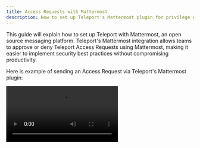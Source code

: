 ```yaml
---
title: Access Requests with Mattermost
description: How to set up Teleport's Mattermost plugin for privilege elevation approvals.
---
```


This guide will explain how to set up Teleport with Mattermost, an open source
messaging platform. Teleport's Mattermost integration allows teams to approve or
deny Teleport Access Requests using Mattermost, making it easier to implement
security best practices without compromising productivity.

Here is example of sending an Access Request via Teleport's Mattermost
plugin:

<video controls>
  <source
    src="../../../img/enterprise/plugins/mattermost/mattermost.mp4"
    type="video/mp4"
  />

  <source
    src="../../../img/enterprise/plugins/mattermost/mattermost.webm"
    type="video/webm"
  />

  Your browser does not support the video tag.
</video>

## Prerequisites

(!/docs/pages/includes/commercial-prereqs-tabs.mdx!)

- A Mattermost account with admin privileges. This plugin has been tested with
  Mattermost v7.0.1.

(!docs/pages/includes/tctl.mdx!)

## Step 1/8. Define RBAC resources

Before you set up the Mattermost plugin, you will need to enable Role Access
Requests in your Teleport cluster.

(!/docs/pages/includes/plugins/editor-request-rbac.mdx!)

## Step 2/8. Install the Teleport Mattermost plugin

<ScopedBlock scope={["enterprise", "oss"]}>

We recommend installing Teleport plugins on the same host as the Teleport Proxy
Service. This is an ideal location as plugins have a low memory footprint, and
will require both public internet access and Teleport Auth Service access. 

</ScopedBlock>

<ScopedBlock scope="cloud">

Install the Teleport Mattermost plugin on a host that can access both your
Teleport Cloud tenant and your Mattermost deployment.

</ScopedBlock>

<Tabs>
<TabItem label="Download">
  ```code
  $ curl -L -O https://get.gravitational.com/teleport-access-mattermost-v(=teleport.plugin.version=)-linux-amd64-bin.tar.gz
  $ tar -xzf teleport-access-mattermost-v(=teleport.plugin.version=)-linux-amd64-bin.tar.gz
  $ cd teleport-access-mattermost
  $ ./install
  ```
</TabItem>
<TabItem label="From Source">
  To install from source you need `git` and `go` installed. If you do not have Go installed, visit the Go [downloads page](https://go.dev/dl/).

  ```code
  # Checkout teleport-plugins
  $ git clone https://github.com/gravitational/teleport-plugins.git
  $ cd teleport-plugins/access/mattermost
  $ make
  ```
Run `./install` from `teleport-mattermost` or place the executable in the appropriate `/usr/bin` or `/usr/local/bin` on the server installation.
</TabItem>
<TabItem label="Docker">
  ```code
  $ docker pull quay.io/gravitational/teleport-plugin-mattermost:(=teleport.plugin.version=)
  ```
</TabItem>
</Tabs>

## Step 3/8. Create a user and role for the plugin

(!docs/pages/includes/plugins/rbac.mdx!)

## Step 4/8. Export the access plugin identity

(!docs/pages/includes/plugins/identity-export.mdx!)

## Step 5/8. Register a Mattermost bot

Now that you have generated the credentials your plugin needs to connect to your
Teleport cluster, register your plugin with Mattermost so it can send Access
Request messages to your workspace.

In Mattermost, click the menu button in the upper left of the UI, then click
System Console → Integrations → Bot Accounts. 

Set "Enable Bot Account Creation" to "true".

![Enable Mattermost bots](../../../img/enterprise/plugins/mattermost/mattermost_admin_console_integrations_bot_accounts.png)

This will allow you to create a new bot account for the Mattermost plugin.

Go back to your team. In the menu on the upper left of the UI, click
Integrations → Bot Accounts → Add Bot Account.

Set the "Username", "Display Name", and "Description" fields according to how
you would like the Mattermost plugin bot to appear in your workspace. Set "Role"
to "Member".

You can <a href="../../../img/enterprise/plugins/teleport_bot@2x.png"
download>download</a> our avatar to set as your Bot Icon.

Set "post:all" to "Enabled".

![Enable Mattermost Bots](../../../img/enterprise/plugins/mattermost/mattermost_bot.png)

Click "Create Bot Account". We will use the resulting OAuth 2.0 token when we
configure the Mattermost plugin.

## Step 6/8. Configure the Mattermost plugin

At this point, you have generated credentials that the Mattermost plugin will use
to connect to Teleport and Mattermost. You will now configure the Mattermost
plugin to use these credentials and post messages in the right channels for your
workspace.

The Mattermost plugin usess a config file in TOML format. On the host where you
will run the Mattermost plugin, generate a boilerplate config by running the
following commands:

```code
$ teleport-mattermost configure > teleport-mattermost.toml
$ sudo mv teleport-mattermost.toml /etc
```

Edit the configuration as explained below:

### `[teleport]`

<Tabs>
<TabItem label="Teleport Enterprise" scope={["oss", "enterprise"]}>

**`addr`**: Include the hostname and HTTPS port of your Teleport Proxy Service
(e.g., `mytenant.teleport.sh:443`). If you are configuring your plugin to
connect directly to the Teleport Auth Service, use your Auth Service's gRPC
endpoint (e.g., `teleport.example.com:3025`).

**`identity`**, **`client_key`**, **`client_crt`**, **`root_cas`**: The values
you will use for these fields depend on whether the Mattermost plugin will
connect to the Proxy Service or the Auth Service. 

If you exported an identity file earlier, fill in the `identity` field with the
path to the file and comment out the other fields.

If you exported a client key, client certificate, and root CAs earlier, fill in
the `client_key`, `client_crt`, and `root_cas` fields with the paths to these
files and leave `identity` commented out.

</TabItem>
<TabItem label="Teleport Cloud" scope="cloud">

**`addr`**: Include the hostname and HTTPS port of your Teleport Cloud tenant
(e.g., `mytenant.teleport.sh:443`).

**`identity`**, **`client_key`**, **`client_crt`**, **`root_cas`**: Fill in the
`identity` field with the path to the identity file you exported earlier and
comment out the other fields.

</TabItem>
</Tabs>


### `[mattermost]`

**`url`**: Include the scheme (`https://`) and fully qualified domain name of
your Mattermost deployment.

**`token`**: Find your Mattermost bot's OAuth 2.0 token. To do so, visit
Mattermost. In the menu on the upper left of the UI, go to Integrations → Bot
Accounts. Find the listing for the Teleport plugin and click "Create New Token".
After you save the token, you will see a message with text in the format,
"Access Token: TOKEN". Copy the token and paste it here.

**`recipients`**: This field configures the channels that the Mattermost plugin
will notify when it receives an Access Request message. The value is an array of
strings, where each element is either:

- The email address of a Mattermost user to notify via a direct message when the
  plugin receives an Access Request event
- A channel name in the format `team/channel`, where `/` separates the name
  of the team and the name of the channel

For example, this configuration will notify `first.last@example.com` and
the `Town Square` channel in the `myteam` team of any Access Request events:

```toml
recipients = [
  "myteam/Town Square",
  "first.last@example.com"
]
```

You will need to invite your Teleport plugin to any channel you add to the
`recipients` list (aside from direct message channels). Visit Mattermost,
navigate to each channel you want to invite the plugin to, and enter `/invite
@teleport` (or the name of the bot you configured) into the message box.

![Invite the bot](../../../img/enterprise/plugins/mattermost/add-bot.png)

<Details title="Suggested reviewers">

Users can also suggest reviewers when they create an Access Request, e.g.,:

```code
$ tsh request create --roles=dbadmin --reviewers=alice@example.com,ivan@example.com
```

If an Access Request includes suggested reviewers, the Mattermost plugin will
add these to the list of channels to notify. If a suggested reviewer is an email
address, the plugin will look up the the direct message channel for that address
and post a message in that channel.

If `recipients` is empty, and the user requesting elevated privileges has not
suggested any reviewers, the plugin will skip forwarding the Access Request to
Mattermost.

</Details>

The final configuration should look similar to this:

<Tabs>
<TabItem scopes={["cloud"]} label="Connect to the Proxy Service">
```yaml
(!examples/resources/plugins/teleport-mattermost-cloud.toml!)
```
</TabItem>
<TabItem scopes={["oss", "enterprise"]} label="Connect to the Auth Service">
```yaml
(!examples/resources/plugins/teleport-mattermost-self.toml!)
```
</TabItem>
</Tabs>

## Step 7/8. Test your Mattermost bot

After modifying your configuration, run the bot with the following command:

```code
$ teleport-mattermost start -d
```

The `-d` flag provides debug information to make sure the bot can connect to
Mattermost, e.g.:

```text
DEBU   Checking Teleport server version mattermost/main.go:234
DEBU   Starting a request watcher... mattermost/main.go:296
DEBU   Starting Mattermost API health check... mattermost/main.go:186
DEBU   Starting secure HTTPS server on :8081 utils/http.go:146
DEBU   Watcher connected mattermost/main.go:260
DEBU   Mattermost API health check finished ok mattermost/main.go:19
```

### Create an Access Request

(!docs/pages/includes/plugins/create-request.mdx!)

The users and channels you configured earlier to review the request should
receive a message from "Teleport" in Mattermost allowing them to visit a link in
the Teleport Web UI and either approve or deny the request.

### Resolve the request

(!docs/pages/includes/plugins/resolve-request.mdx!)

<Admonition title="Auditing Access Requests">

When the Mattermost plugin posts an Access Request notification to a channel,
anyone with access to the channel can view the notification and follow the link.
While users must be authorized via their Teleport roles to review Access
Requests, you should still check the Teleport audit log to ensure that the right
users are reviewing the right requests.

When auditing Access Request reviews, check for events with the type `Access
Request Reviewed` in the Teleport Web UI <ScopedBlock scope={["oss",
"enterprise"]}>and `access_request.review` if reviewing the audit log on the
Auth Service host</ScopedBlock>.

</Admonition>

## Step 8/8. Set up systemd

In production, we recommend starting the Teleport plugin daemon via an init
system like systemd. Here's the recommended Teleport plugin service unit file
for systemd:

```ini
(!examples/systemd/plugins/teleport-mattermost.service!)
```

Save this as `teleport-mattermost.service` in either `/usr/lib/systemd/system/` or
another [unit file load
path](https://www.freedesktop.org/software/systemd/man/systemd.unit.html#Unit%20File%20Load%20Path)
supported by systemd.

Enable and start the plugin:

```code
$ sudo systemctl enable teleport-mattermost
$ sudo systemctl start teleport-mattermost
```

## Feedback

If you have any issues with this plugin, please create an [issue
on GitHub](https://github.com/gravitational/teleport-plugins/issues/new).
